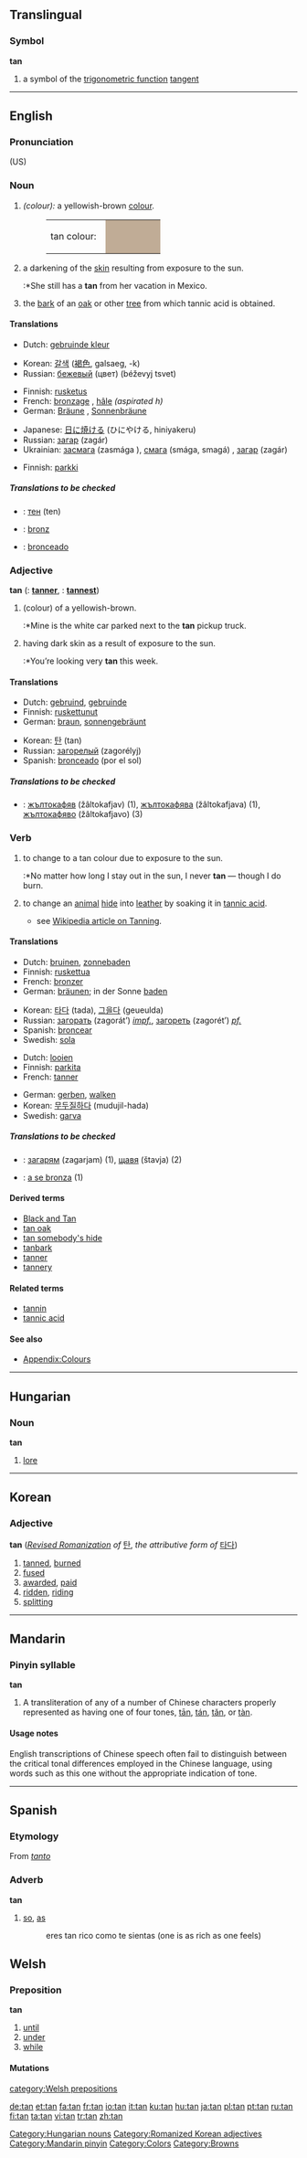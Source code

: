 {{see|tân|tān|tán|tǎn|tàn}}
{{wikipedia}}
==Translingual==

===Symbol===
'''tan'''

# {{mathematics}} a symbol of the [[trigonometric function]] [[tangent]]

----

==English==

===Pronunciation===
(US) {{IPA|/tæn/}}

===Noun===
{{en-noun}}

# ''(colour):'' a yellowish-brown [[color|colour]].
#:<table><tr><td>tan colour: &nbsp;</td><td bgcolor="#C0AC96" width="80">&nbsp; </td></tr></table>
# a darkening of the [[skin]] resulting from exposure to the sun.
#:*She still has a '''tan''' from her vacation in Mexico.
# the [[bark]] of an [[oak]] or other [[tree]] from which tannic acid is obtained.

====Translations====
{{trans-top|colour}}
*Dutch: [[gebruinde kleur]] {{f}}
{{trans-mid}}
*Korean: [[갈색]] ([[褐色]], galsaeg, -k)
*Russian: [[бежевый]] (цвет) (béževyj tsvet) {{m}}
{{trans-bottom}}

{{trans-top|darkening of skin}}
*Finnish: [[rusketus]]
*French: [[bronzage]] {{m}}, [[hâle]] {{m}} ''(aspirated h)''
*German: [[Bräune]] {{f}}, [[Sonnenbräune]] {{f}}
{{trans-mid}}
*Japanese: [[日に焼ける]] (ひにやける, hiniyakeru)
*Russian: [[загар]] (zagár) {{m}}
*Ukrainian: [[засмага]] (zasmága {{f}}), [[смага]] (smága, smagá) {{f}}, [[загар]] (zagár) {{m}}
{{trans-bottom}}

{{trans-top|bark of tree}}
*Finnish: [[parkki]]
{{trans-mid}}
{{trans-bottom}}

=====Translations to be checked=====
{{checktrans}}
<!--Remove this section once all of the translations below have been moved into the tables above.-->

*{{ttbc|Bulgarian}}: [[тен]] (ten) {{m}}
<!--*{{ttbc|German}}: [[Bräune]] {{f}}, no one uses [[Bräunung]], and [[Lohe]] is an archaic word for "fire" (which may still be used in leather making)-->
*{{ttbc|Romanian}}: [[bronz]] {{n}}
*{{ttbc|Spanish}}: [[bronceado]] {{m}}

===Adjective===
'''tan'''  ({{compar}}: '''[[tanner]]''', {{superl}}: '''[[tannest]]''')

# (colour) of a yellowish-brown.
#:*Mine is the white car parked next to the '''tan''' pickup truck.
# having dark skin as a result of exposure to the sun.
#:*You’re looking very '''tan''' this week.

====Translations====
{{trans-top|colour}}
{{trans-mid}}
{{trans-bottom}}

{{trans-top|dark skin}}
*Dutch: [[gebruind]], [[gebruinde]]
*Finnish: [[ruskettunut]]
*German: [[braun]], [[sonnengebräunt]]
{{trans-mid}}
*Korean: [[탄]] (tan)
*Russian: [[загорелый]] (zagorélyj) {{m}}
*Spanish: [[bronceado]] (por el sol) {{m}}
{{trans-bottom}}

=====Translations to be checked=====
{{checktrans}}
<!--Remove this section once all of the translations below have been moved into the tables above.-->
*{{ttbc|Bulgarian}}: [[жълтокафяв]] (žâltokafjav) {{m}} (1), [[жълтокафява]] (žâltokafjava) {{f}} (1), [[жълтокафяво]] (žâltokafjavo) {{n}} (3)

===Verb===
{{en-verb|tan|n|ing}}

# {{intransitive}} to change to a tan colour due to exposure to the sun.
#:*No matter how long I stay out in the sun, I never '''tan''' &mdash; though I do burn.
# {{transitive}} to change an [[animal]] [[hide]] into [[leather]] by soaking it in [[tannic acid]].
#*see [[w:Tanning|Wikipedia article on Tanning]].

====Translations====
{{trans-top|change colour}}
*Dutch: [[bruinen]], [[zonnebaden]]
*Finnish: [[ruskettua]]
*French: [[bronzer]]
*German: [[bräunen]]; in der Sonne [[baden]]
{{trans-mid}}
*Korean: [[타다]] (tada), [[그을다]] (geueulda)
*Russian: [[загорать]] (zagorát’) ''[[impf.]]'', [[загореть]] (zagorét’) ''[[pf.]]''
*Spanish: [[broncear]]
*Swedish: [[sola]]
{{trans-bottom}}

{{trans-top|leather-making}}
*Dutch: [[looien]]
*Finnish: [[parkita]]
*French: [[tanner]]
{{trans-mid}}
*German: [[gerben]], [[walken]]
*Korean: [[무두질]]하다 (mudujil-hada)
*Swedish: [[garva]]
{{trans-bottom}}

=====Translations to be checked=====
{{checktrans}}
<!--Remove this section once all of the translations below have been moved into the tables above.-->

*{{ttbc|Bulgarian}}: [[загарям]] (zagarjam) (1), [[щавя]] (štavja) (2)
*{{ttbc|Romanian}}: [[a se bronza]] (1)

====Derived terms====
*[[Black and Tan]]
*[[tan oak]]
*[[tan somebody's hide]]
*[[tanbark]]
*[[tanner]]
*[[tannery]]

====Related terms====
*[[tannin]]
*[[tannic acid]]

====See also====
*[[Wiktionary_Appendix:Colours|Appendix:Colours]]

----

==Hungarian==

===Noun===
'''tan'''

# [[lore]]

[[Category:Hungarian nouns]]

----

==Korean==

===Adjective===
'''tan''' (''[[w:Revised Romanization|Revised Romanization]] of'' [[탄]], ''the attributive form of'' [[타다]])

# [[tan]]ned, [[burn]]ed
# [[fuse]]d
# [[award]]ed, [[paid]]
# [[ridden]], [[riding]]
# [[split]]ting

[[Category:Romanized Korean adjectives]]

----

==Mandarin==

===Pinyin syllable===
'''tan'''

# A transliteration of any of a number of Chinese characters properly represented as having one of four tones, [[tān]], [[tán]], [[tǎn]], or [[tàn]].

====Usage notes====
English transcriptions of Chinese speech often fail to distinguish between the critical tonal differences employed in the Chinese language, using words such as this one without the appropriate indication of tone.

[[Category:Mandarin pinyin]]

----

==Spanish==

===Etymology===
From ''[[tanto]]''

===Adverb===
'''tan'''

# [[so]], [[as]]
#: eres tan rico como te sientas (one is as rich as one feels)

==Welsh==

===Preposition===
'''tan'''
#[[until]]
#[[under]]
#[[while]]

====Mutations====
{{cy-mut-t|an}}

[[category:Welsh prepositions]]

[[Category:Colors]]
[[Category:Browns]]


[[de:tan]]
[[et:tan]]
[[fa:tan]]
[[fr:tan]]
[[io:tan]]
[[it:tan]]
[[ku:tan]]
[[hu:tan]]
[[ja:tan]]
[[pl:tan]]
[[pt:tan]]
[[ru:tan]]
[[fi:tan]]
[[ta:tan]]
[[vi:tan]]
[[tr:tan]]
[[zh:tan]]